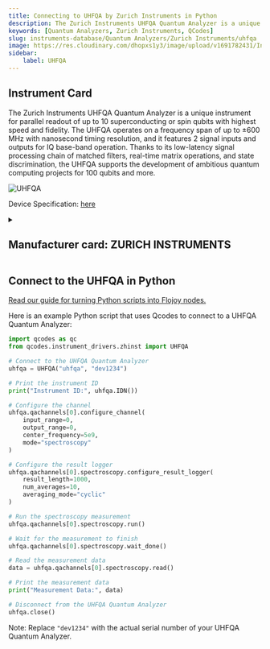 ```yaml
---
title: Connecting to UHFQA by Zurich Instruments in Python
description: The Zurich Instruments UHFQA Quantum Analyzer is a unique instrument for parallel readout of up to 10 superconducting or spin qubits with highest speed and fidelity. The UHFQA operates on a frequency span of up to ±600 MHz with nanosecond timing resolution, and it features 2 signal inputs and outputs for IQ base-band operation. Thanks to its low-latency signal processing chain of matched filters, real-time matrix operations, and state discrimination, the UHFQA supports the development of ambitious quantum computing projects for 100 qubits and more.
keywords: [Quantum Analyzers, Zurich Instruments, QCodes] 
slug: instruments-database/Quantum Analyzers/Zurich Instruments/uhfqa 
image: https://res.cloudinary.com/dhopxs1y3/image/upload/v1691782431/Instruments/Quantum%20Analyzer/UHFQA/UHFQA.webp
sidebar:
    label: UHFQA 
---
```



## Instrument Card

The Zurich Instruments UHFQA Quantum Analyzer is a unique instrument for parallel readout of up to 10 superconducting or spin qubits with highest speed and fidelity. The UHFQA operates on a frequency span of up to ±600 MHz with nanosecond timing resolution, and it features 2 signal inputs and outputs for IQ base-band operation. Thanks to its low-latency signal processing chain of matched filters, real-time matrix operations, and state discrimination, the UHFQA supports the development of ambitious quantum computing projects for 100 qubits and more.

![UHFQA](https://res.cloudinary.com/dhopxs1y3/image/upload/v1691782431/Instruments/Quantum%20Analyzer/UHFQA/UHFQA.webp)

Device Specification: [here](https://docs.zhinst.com/pdf/ziUHFQA_UserManual.pdf)

<details style={{ marginTop: "15px"}}>
<summary><h2 style={{display:'inline'}}>Manufacturer card: ZURICH INSTRUMENTS</h2></summary>

![ZURICH INSTRUMENTS](https://res.cloudinary.com/dhopxs1y3/image/upload/v1692806207/Instruments/Vendor%20Logos/Zurich_Instruments.png)

Zurich Instruments Ltd. is a privately owned company developing and selling advanced test and measurement instruments equipped with software for dynamic signal analysis.

- Headquarters: Switzerland
- Yearly Revenue (millions, USD): 38
- Vendor Website: [here](https://www.zhinst.com/americas/en)

</details>


<FeaturedInstrumentVideo category="QUANTUM_ANALYZERS" />

## Connect to the UHFQA in Python

[Read our guide for turning Python scripts into Flojoy nodes.](https://docs.flojoy.ai/contribution/blocks/custom-flojoy-block/)



<Tabs>
<TabItem value="Flojoy" label="Flojoy" className="flojoy-instrument-tabs">

<SectionsCard category="QUANTUM_ANALYZERS" manufacturer="Zurich Instruments"></SectionsCard>

</TabItem>
<TabItem value="QCodes" label="QCodes">

Here is an example Python script that uses Qcodes to connect to a UHFQA Quantum Analyzer:

```python
import qcodes as qc
from qcodes.instrument_drivers.zhinst import UHFQA

# Connect to the UHFQA Quantum Analyzer
uhfqa = UHFQA("uhfqa", "dev1234")

# Print the instrument ID
print("Instrument ID:", uhfqa.IDN())

# Configure the channel
uhfqa.qachannels[0].configure_channel(
    input_range=0,
    output_range=0,
    center_frequency=5e9,
    mode="spectroscopy"
)

# Configure the result logger
uhfqa.qachannels[0].spectroscopy.configure_result_logger(
    result_length=1000,
    num_averages=10,
    averaging_mode="cyclic"
)

# Run the spectroscopy measurement
uhfqa.qachannels[0].spectroscopy.run()

# Wait for the measurement to finish
uhfqa.qachannels[0].spectroscopy.wait_done()

# Read the measurement data
data = uhfqa.qachannels[0].spectroscopy.read()

# Print the measurement data
print("Measurement Data:", data)

# Disconnect from the UHFQA Quantum Analyzer
uhfqa.close()
```

Note: Replace `"dev1234"` with the actual serial number of your UHFQA Quantum Analyzer.

</TabItem>
</Tabs>